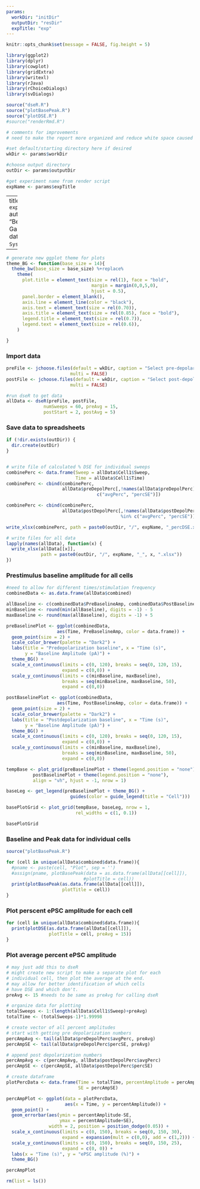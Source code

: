 ---
params:
  workDir: "initDir"
  outputDir: "resDir"
  expTitle: "exp"
---
```{r setup, include = FALSE}
knitr::opts_chunk$set(message = FALSE, fig.height = 5)
```

```{r libraries, include = FALSE}
library(ggplot2)
library(dplyr)
library(cowplot)
library(gridExtra)
library(writexl)
library(rJava)
library(rChoiceDialogs)
library(svDialogs)
```

```{r source, include = FALSE}
source("dseR.R")
source("plotBasePeak.R")
source("plotDSE.R")
#source("renderRmd.R")

# comments for improvements 
# need to make the report more organized and reduce white space caused by plots

```

```{r get-info, include = FALSE}
#set default/starting directory here if desired
wkDir <- params$workDir

#choose output directory
outDir <- params$outputDir

#get experiment name from render script
expName <- params$expTitle
```

---
title: `r expName`
author: "Benjamin Gansemer"
date: "`r Sys.Date()`"

---

```{r modify-ggplot-theme, include = FALSE}
# generate new ggplot theme for plots
theme_BG <- function(base_size = 14){
  theme_bw(base_size = base_size) %+replace%
    theme(
      plot.title = element_text(size = rel(1), face = "bold",
                                margin = margin(0,0,5,0),
                                hjust = 0.5),
      panel.border = element_blank(),
      axis.line = element_line(color = "black"),
      axis.text = element_text(size = rel(0.70)),
      axis.title = element_text(size = rel(0.85), face = "bold"),
      legend.title = element_text(size = rel(0.7)),
      legend.text = element_text(size = rel(0.6)),
    )

}

```

### Import data
```{r get-files, warning = FALSE, include = FALSE}

preFile <- jchoose.files(default = wkDir, caption = "Select pre-depolarization file",
                        multi = FALSE)
postFile <- jchoose.files(default = wkDir, caption = "Select post-depolarization file",
                        multi = FALSE)

```

```{r run-dseR, warning = FALSE}
#run dseR to get data
allData <- dseR(preFile, postFile,
              numSweeps = 60, preAvg = 15, 
              postStart = 2, postAvg = 5)
```

### Save data to spreadsheets
```{r save-data, results = "hide"}

if (!dir.exists(outDir)) {
  dir.create(outDir)
}


# write file of calculated % DSE for individual sweeps
combinePerc <- data.frame(Sweep = allData$Cell1$Sweep, 
                          Time = allData$Cell1$Time)
combinePerc <- cbind(combinePerc, 
                     allData$preDepolPerc[,!names(allData$preDepolPerc) %in% 
                                  c("avgPerc", "percSE")])

combinePerc <- cbind(combinePerc, 
                     allData$postDepolPerc[,!names(allData$postDepolPerc)
                                           %in% c("avgPerc", "percSE")])

write_xlsx(combinePerc, path = paste0(outDir, "/", expName, "_percDSE.xlsx"))

# write files for all data
lapply(names(allData), function(x) {
  write_xlsx(allData[[x]], 
             path = paste0(outDir, "/", expName, "_", x, ".xlsx"))
})
```

### Prestimulus baseline amplitude for all cells
```{r plot-baseline, echo = FALSE}
#need to allow for different times/stimulation frequency
combinedData <- as.data.frame(allData$combined)

allBaseline <- c(combinedData$PreBaselineAmp, combinedData$PostBaselineAmp)
minBaseline <- round(min(allBaseline), digits = -1) - 5
maxBaseline <- round(max(allBaseline), digits = -1) + 5

preBaselinePlot <- ggplot(combinedData,
                   aes(Time, PreBaselineAmp, color = data.frame)) +
  geom_point(size = 2) +
  scale_color_brewer(palette = "Dark2") +
  labs(title = "Predepolarization baseline", x = "Time (s)",
       y = "Baseline Amplitude (pA)") +
  theme_BG() +
  scale_x_continuous(limits = c(0, 120), breaks = seq(0, 120, 15),
                     expand = c(0,0)) +
  scale_y_continuous(limits = c(minBaseline, maxBaseline),
                     breaks = seq(minBaseline, maxBaseline, 50),
                     expand = c(0,0))

postBaselinePlot <- ggplot(combinedData,
                   aes(Time, PostBaselineAmp, color = data.frame)) +
  geom_point(size = 2) +
  scale_color_brewer(palette = "Dark2") +
  labs(title = "Postdepolarization baseline", x = "Time (s)",
       y = "Baseline Amplitude (pA)") +
  theme_BG() +
  scale_x_continuous(limits = c(0, 120), breaks = seq(0, 120, 15),
                     expand = c(0,0)) +
  scale_y_continuous(limits = c(minBaseline, maxBaseline),
                     breaks = seq(minBaseline, maxBaseline, 50),
                     expand = c(0,0))

```

```{r show-baseline-plots, echo = FALSE, fig.align = "center", fig.cap = "Prestimulus baseline for all cells", fig.height = 3}

tempBase <- plot_grid(preBaselinePlot + theme(legend.position = "none"),
          postBaselinePlot + theme(legend.position = "none"), 
          align = "vh", hjust = -1, nrow = 1)

baseLeg <- get_legend(preBaselinePlot + theme_BG() +
                        guides(color = guide_legend(title = "Cell")))

basePlotGrid <- plot_grid(tempBase, baseLeg, nrow = 1,
                          rel_widths = c(1, 0.1))

basePlotGrid

```


### Baseline and Peak data for individual cells
```{r plot-baseline-and-peak, echo = FALSE}
source("plotBasePeak.R")

for (cell in unique(allData$combined$data.frame)){
  #pname <- paste(cell, "Plot", sep = '')
  #assign(pname, plotBasePeak(data = as.data.frame(allData[[cell]]),
                             #plotTitle = cell))
  print(plotBasePeak(as.data.frame(allData[[cell]]), 
                     plotTitle = cell))
}

```

### Plot perscent ePSC amplitude for each cell
```{r plot-perc-inhibition, echo = FALSE}


for (cell in unique(allData$combined$data.frame)){
  print(plotDSE(as.data.frame(allData[[cell]]), 
                plotTitle = cell, preAvg = 15)) 
}


```

### Plot average percent ePSC amplitude
```{r plot-avg-perc-inhibition, echo = FALSE, fig.align = "center", fig.cap = "ePSC amplitude as percent baseline", fig.height = 4, fig.width = 5}
# may just add this to dseR
# might create new script to make a separate plot for each
# individual cell, then plot the average at the end.
# may allow for better identification of which cells
# have DSE and which don't. 
preAvg <- 15 #needs to be same as preAvg for calling dseR

# organize data for plotting
totalSweeps <- 1:(length(allData$Cell1$Sweep)+preAvg)
totalTime <- (totalSweeps-1)*1.99998

# create vector of all percent amplitudes
# start with getting pre depolarization numbers
percAmpAvg <- tail(allData$preDepolPerc$avgPerc, preAvg) 
percAmpSE <- tail(allData$preDepolPerc$percSE, preAvg)

# append post depolarization numbers
percAmpAvg <- c(percAmpAvg, allData$postDepolPerc$avgPerc)
percAmpSE <- c(percAmpSE, allData$postDepolPerc$percSE)

# create dataframe
plotPercData <- data.frame(Time = totalTime, percentAmplitude = percAmpAvg,
                           SE = percAmpSE)

percAmpPlot <- ggplot(data = plotPercData, 
                      aes(x = Time, y = percentAmplitude)) +
  geom_point() +
  geom_errorbar(aes(ymin = percentAmplitude-SE, 
                    ymax = percentAmplitude+SE),
                width = 2, position = position_dodge(0.05)) +
  scale_x_continuous(limits = c(0, 150), breaks = seq(0, 150, 30),
                     expand = expansion(mult = c(0,0), add = c(1,2))) +
  scale_y_continuous(limits = c(0, 150), breaks = seq(0, 150, 25), 
                     expand = c(0, 0)) +
  labs(x = "Time (s)", y = "ePSC amplitude (%)") +
  theme_BG()

percAmpPlot
```

```{r clear-env, include = FALSE}
rm(list = ls())
```
